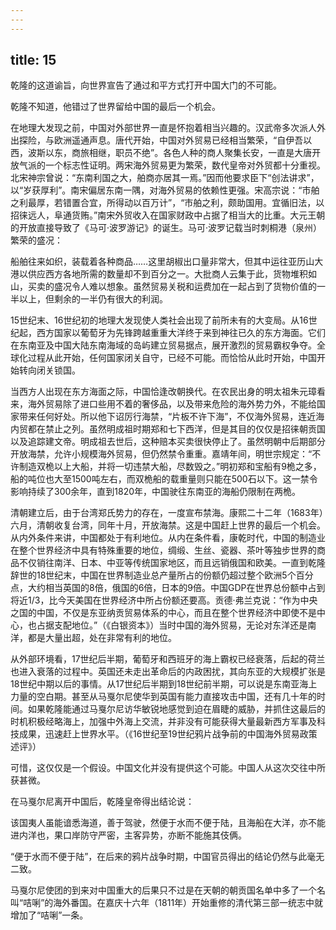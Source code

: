 ```yaml
---
---
---
```

title: 15
---



乾隆的这道谕旨，向世界宣告了通过和平方式打开中国大门的不可能。

乾隆不知道，他错过了世界留给中国的最后一个机会。

在地理大发现之前，中国对外部世界一直是怀抱着相当兴趣的。汉武帝多次派人外出探险，与欧洲遥通声息。唐代开始，中国对外贸易已经相当繁荣，“自伊吾以西，波斯以东，商旅相继，职员不绝”。各色人种的商人聚集长安，一直是大唐开放气派的一个标志性证明。两宋海外贸易更为繁荣，数代皇帝对外贸都十分重视。北宋神宗曾说：“东南利国之大，舶商亦居其一焉。”因而他要求臣下“创法讲求”，以“岁获厚利”。南宋偏居东南一隅，对海外贸易的依赖性更强。宋高宗说：“市舶之利最厚，若错置合宜，所得动以百万计”，“市舶之利，颇助国用。宜循旧法，以招徕远人，阜通货贿。”南宋外贸收入在国家财政中占据了相当大的比重。大元王朝的开放直接导致了《马可·波罗游记》的诞生。马可·波罗记载当时刺桐港（泉州）繁荣的盛况：

船舶往来如织，装载着各种商品……这里胡椒出口量非常大，但其中运往亚历山大港以供应西方各地所需的数量却不到百分之一。大批商人云集于此，货物堆积如山，买卖的盛况令人难以想象。虽然贸易关税和运费加在一起占到了货物价值的一半以上，但剩余的一半仍有很大的利润。

15世纪末、16世纪初的地理大发现使人类社会出现了前所未有的大变局。从16世纪起，西方国家以葡萄牙为先锋跨越重重大洋终于来到神往已久的东方海面。它们在东南亚及中国大陆东南海域的岛屿建立贸易据点，展开激烈的贸易霸权争夺。全球化过程从此开始，任何国家闭关自守，已经不可能。而恰恰从此时开始，中国开始转向闭关锁国。

当西方人出现在东方海面之际，中国恰逢改朝换代。在农民出身的明太祖朱元璋看来，海外贸易除了进口些用不着的奢侈品，以及带来危险的海外势力外，不能给国家带来任何好处。所以他下诏厉行海禁，“片板不许下海”，不仅海外贸易，连近海内贸都在禁止之列。虽然明成祖时期郑和七下西洋，但是其目的仅仅是招徕朝贡国以及追踪建文帝。明成祖去世后，这种赔本买卖很快停止了。虽然明朝中后期部分开放海禁，允许小规模海外贸易，但仍然禁令重重。嘉靖年间，明世宗规定：“不许制造双桅以上大船，并将一切违禁大船，尽数毁之。”明初郑和宝船有9桅之多，船的吨位也大至1500吨左右，而双桅船的载重量则只能在500石以下。这一禁令影响持续了300余年，直到1820年，中国驶往东南亚的海船仍限制在两桅。

清朝建立后，由于台湾郑氏势力的存在，一度宣布禁海。康熙二十二年（1683年）六月，清朝收复台湾，同年十月，开放海禁。这是中国赶上世界的最后一个机会。从内外条件来讲，中国都处于有利地位。从内在条件看，康乾时代，中国的制造业在整个世界经济中具有特殊重要的地位，绸缎、生丝、瓷器、茶叶等独步世界的商品不仅销往南洋、日本、中亚等传统国家地区，而且远销俄国和欧美。一直到乾隆辞世的18世纪末，中国在世界制造业总产量所占的份额仍超过整个欧洲5个百分点，大约相当英国的8倍，俄国的6倍，日本的9倍。中国GDP在世界总份额中占到将近1/3，比今天美国在世界经济中所占份额还要高。贡德·弗兰克说：“作为中央之国的中国，不仅是东亚纳贡贸易体系的中心，而且在整个世界经济中即使不是中心，也占据支配地位。”（《白银资本》）当时中国的海外贸易，无论对东洋还是南洋，都是大量出超，处在非常有利的地位。

从外部环境看，17世纪后半期，葡萄牙和西班牙的海上霸权已经衰落，后起的荷兰也进入衰落的过程中。英国还未走出革命后的内政困扰，其向东亚的大规模扩张是18世纪中期以后的事情。从17世纪后半期到18世纪前半期，可以说是东南亚海上力量的空白期。甚至从马戛尔尼使华到英国有能力直接攻击中国，还有几十年的时间。如果乾隆能通过马戛尔尼访华敏锐地感觉到迫在眉睫的威胁，并抓住这最后的时机积极经略海上，加强中外海上交流，并非没有可能获得大量最新西方军事及科技成果，迅速赶上世界水平。（《16世纪至19世纪鸦片战争前的中国海外贸易政策述评》）

可惜，这仅仅是一个假设。中国文化并没有提供这个可能。中国人从这次交往中所获甚微。

在马戛尔尼离开中国后，乾隆皇帝得出结论说：

该国夷人虽能谙悉海道，善于驾驶，然便于水而不便于陆，且海船在大洋，亦不能进内洋也，果口岸防守严密，主客异势，亦断不能施其伎俩。

“便于水而不便于陆”，在后来的鸦片战争时期，中国官员得出的结论仍然与此毫无二致。

马戛尔尼使团的到来对中国重大的后果只不过是在天朝的朝贡国名单中多了一个名叫“咭唎”的海外番国。在嘉庆十六年（1811年）开始重修的清代第三部一统志中就增加了“咭唎”一条。